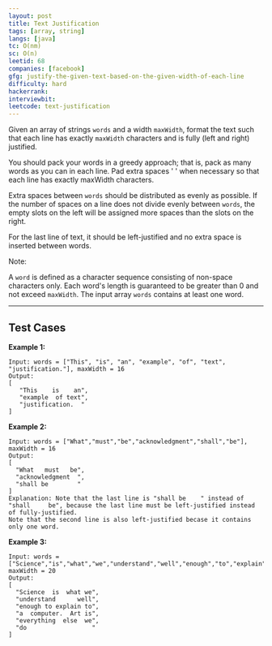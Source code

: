 ```yaml
---
layout: post
title: Text Justification
tags: [array, string]
langs: [java]
tc: O(nm)
sc: O(n)
leetid: 68
companies: [facebook]
gfg: justify-the-given-text-based-on-the-given-width-of-each-line
difficulty: hard
hackerrank: 
interviewbit: 
leetcode: text-justification
---
```


Given an array of strings `words` and a width `maxWidth`, 
format the text such that each line has exactly `maxWidth` characters and is fully (left and right) justified.

You should pack your words in a greedy approach; 
that is, pack as many words as you can in each line. 
Pad extra spaces ' ' when necessary so that each line has exactly maxWidth characters.

Extra spaces between `words` should be distributed as evenly as possible. 
If the number of spaces on a line does not divide evenly between `words`, 
the empty slots on the left will be assigned more spaces than the slots on the right.

For the last line of text, it should be left-justified and no extra space is inserted between words.

Note:

A `word` is defined as a character sequence consisting of non-space characters only.
Each word's length is guaranteed to be greater than 0 and not exceed `maxWidth`.
The input array `words` contains at least one word.

---

## Test Cases

**Example 1:** 
```
Input: words = ["This", "is", "an", "example", "of", "text", "justification."], maxWidth = 16
Output:
[
   "This    is    an",
   "example  of text",
   "justification.  "
]
```

**Example 2:** 
```
Input: words = ["What","must","be","acknowledgment","shall","be"], maxWidth = 16
Output:
[
  "What   must   be",
  "acknowledgment  ",
  "shall be        "
]
Explanation: Note that the last line is "shall be    " instead of "shall     be", because the last line must be left-justified instead of fully-justified.
Note that the second line is also left-justified becase it contains only one word.
```

**Example 3:**
```
Input: words = ["Science","is","what","we","understand","well","enough","to","explain","to","a","computer.","Art","is","everything","else","we","do"], maxWidth = 20
Output:
[
  "Science  is  what we",
  "understand      well",
  "enough to explain to",
  "a  computer.  Art is",
  "everything  else  we",
  "do                  "
]
```